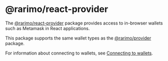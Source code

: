 ---
---

# @rarimo/react-provider

The [@rarimo/react-provider](https://www.npmjs.com/package/@rarimo/react-provider) package provides access to in-browser wallets such as Metamask in React applications.

This package supports the same wallet types as the [@rarimo/provider](./provider) package.

For information about connecting to wallets, see [Connecting to wallets](../overview/connecting-to-wallets).
